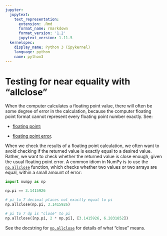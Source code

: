 ```yaml
---
jupyter:
  jupytext:
    text_representation:
      extension: .Rmd
      format_name: rmarkdown
      format_version: '1.2'
      jupytext_version: 1.11.5
  kernelspec:
    display_name: Python 3 (ipykernel)
    language: python
    name: python3
---
```


# Testing for near equality with “allclose”

When the computer calculates a floating point value, there will often be some
degree of error in the calculation, because the computer floating point format
cannot represent every floating point number exactly. See:

* [floating point](https://matthew-brett.github.io/teaching/floating_point.html);

* [floating point error](https://matthew-brett.github.io/teaching/floating_error.html).

When we check the results of a floating point calculation, we often want to
avoid checking if the returned value is exactly equal to a desired value.
Rather, we want to check whether the returned value is close enough, given the
usual floating point error.  A common idiom in NumPy is to use the
[`np.allclose`](https://numpy.org/doc/stable/reference/generated/numpy.allclose.html)
function, which checks whether two values or two arrays are equal, within a
small amount of error:

```python
import numpy as np
```

```python
np.pi == 3.1415926
```
```python
# pi to 7 decimal places not exactly equal to pi
np.allclose(np.pi, 3.1415926)
```
```python
# pi to 7 dp is "close" to pi
np.allclose([np.pi, 2 * np.pi], [3.1415926, 6.2831852])
```

See the docstring for
[`np.allclose`](https://numpy.org/doc/stable/reference/generated/numpy.allclose.html)
for details of what “close” means.
